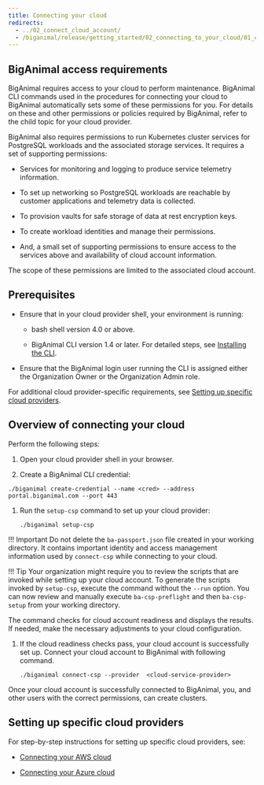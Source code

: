 ```yaml
---
title: Connecting your cloud
redirects:
  - ../02_connect_cloud_account/
  - /biganimal/release/getting_started/02_connecting_to_your_cloud/01_connecting_your_own_cloud
---
```






## BigAnimal access requirements

BigAnimal requires access to your cloud to perform maintenance. BigAnimal CLI commands used in the procedures for connecting your cloud to BigAnimal automatically sets some of these permissions for you. For details on these and other permissions or policies required by BigAnimal, refer to the child topic for your cloud provider.

BigAnimal also requires permissions to run Kubernetes cluster services for PostgreSQL workloads and the associated storage services. It requires a set of supporting permissions:

- Services for monitoring and logging to produce service telemetry information.

- To set up networking so PostgreSQL workloads are reachable by customer applications and telemetry data is collected.

- To provision vaults for safe storage of data at rest encryption keys.

- To create workload identities and manage their permissions.

- And, a small set of supporting permissions to ensure access to the services above and availability of cloud account information.

The scope of these permissions are limited to the associated cloud account. 

## Prerequisites

- Ensure that in your cloud provider shell, your environment is running:

  - bash shell version 4.0 or above.
      
  - BigAnimal CLI version 1.4 or later. For detailed steps, see [Installing the CLI](/biganimal/latest/reference/cli/#installing-the-cli).

 - Ensure that the BigAnimal login user running the CLI is assigned either the Organization Owner or the Organization Admin role.

For additional cloud provider-specific requirements, see [Setting up specific cloud providers](#setting-up-specific-cloud-providers).

## Overview of connecting your cloud

Perform the following steps:

1. Open your cloud provider shell in your browser.

1.  Create a BigAnimal CLI credential:

   ```shell
   ./biganimal create-credential --name <cred> --address portal.biganimal.com --port 443
   ```

1. Run the `setup-csp` command to set up your cloud provider:

    ```shell
    ./biganimal setup-csp 
    ```
 !!! Important
     Do not delete the `ba-passport.json` file created in your working directory. It contains important identity and access management information used by `connect-csp` while connecting to your cloud.
 
 
 !!! Tip
     Your organization might require you to review the scripts that are invoked while setting up your cloud account. To generate the scripts invoked by `setup-csp`, execute the command without the `--run` option. You can now review and manually execute `ba-csp-preflight` and then `ba-csp-setup` from your working directory.

   The command checks for cloud account readiness and displays the results. If needed, make the necessary adjustments to your cloud configuration. 

1. If the cloud readiness checks pass, your cloud account is successfully set up. Connect your cloud account to BigAnimal with following command.
   ```shell
   ./biganimal connect-csp --provider  <cloud-service-provider>
   ```
 Once your cloud account is successfully connected to BigAnimal, you, and other users with the correct permissions, can create clusters.

## Setting up specific cloud providers

For step-by-step instructions for setting up specific cloud providers, see:
- [Connecting your AWS cloud](connecting_aws)

- [Connecting your Azure cloud](connecting_azure)
